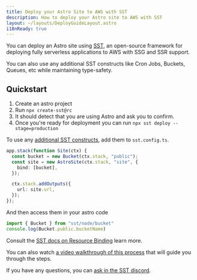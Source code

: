 ```yaml
---
title: Deploy your Astro Site to AWS with SST
description: How to deploy your Astro site to AWS with SST
layout: ~/layouts/DeployGuideLayout.astro
i18nReady: true
---
```


You can deploy an Astro site using [SST](https://sst.dev), an open-source framework for deploying fully serverless applications to AWS with SSG and SSR support.

You can also use any additional SST constructs like Cron Jobs, Buckets, Queues, etc while maintaining type-safety.

## Quickstart

1. Create an astro project
1. Run `npx create-sst@rc`
1. It should detect that you are using Astro and ask you to confirm.
1. Once you're ready for deployment you can run `npx sst deploy --stage=production`

To use any [additional SST constructs](https://docs.sst.dev/), add them to `sst.config.ts`. 

```ts {2} {4}
app.stack(function Site(ctx) {
  const bucket = new Bucket(ctx.stack, "public");
  const site = new AstroSite(ctx.stack, "site", {
    bind: [bucket],
  });

  ctx.stack.addOutputs({
    url: site.url,
  });
});
```

And then access them in your astro code

```ts
import { Bucket } from "sst/node/bucket"
console.log(Bucket.public.bucketName)
```

Consult the [SST docs on Resource Binding](https://docs.sst.dev/resource-binding) learn more.

You can also watch [a video walkthrough of this process](https://www.youtube.com/watch?v=AFP3ZHxO7Gg) that will guide you through the steps.

If you have any questions, you can [ask in the SST discord](https://discord.gg/sst).
